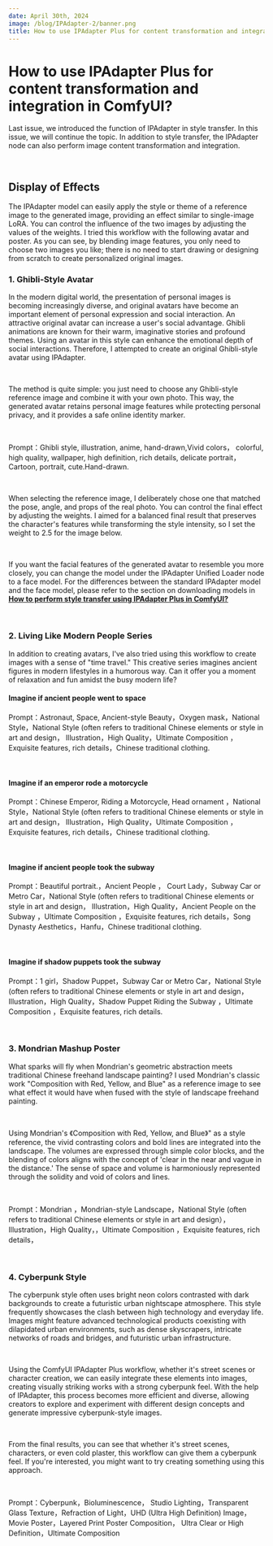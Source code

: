 ```yaml
---
date: April 30th, 2024
image: /blog/IPAdapter-2/banner.png
title: How to use IPAdapter Plus for content transformation and integration in ComfyUI?
---
```



# How to use IPAdapter Plus for content transformation and integration in ComfyUI?

Last issue, we introduced the function of IPAdapter in style transfer. In this issue, we will continue the topic. In addition to style transfer, the IPAdapter node can also perform image content transformation and integration.

<br/>
<PhotoProvider>
  <PhotoView src="/blog/IPAdapter-2/001.png">
    <img src="/blog/IPAdapter-2/001.png" alt="" className='rounded-lg'/>
  </PhotoView>
</PhotoProvider>

## Display of Effects

The IPAdapter model can easily apply the style or theme of a reference image to the generated image, providing an effect similar to single-image LoRA. You can control the influence of the two images by adjusting the values of the weights. I tried this workflow with the following avatar and poster. As you can see, by blending image features, you only need to choose two images you like; there is no need to start drawing or designing from scratch to create personalized original images.

### 1. Ghibli-Style Avatar

In the modern digital world, the presentation of personal images is becoming increasingly diverse, and original avatars have become an important element of personal expression and social interaction. An attractive original avatar can increase a user's social advantage. Ghibli animations are known for their warm, imaginative stories and profound themes. Using an avatar in this style can enhance the emotional depth of social interactions. Therefore, I attempted to create an original Ghibli-style avatar using IPAdapter.

<br/>
<PhotoProvider>
  <PhotoView src="/blog/IPAdapter-2/002.png">
    <img src="/blog/IPAdapter-2/002.png" alt="" className='rounded-lg'/>
  </PhotoView>
</PhotoProvider>

The method is quite simple: you just need to choose any Ghibli-style reference image and combine it with your own photo. This way, the generated avatar retains personal image features while protecting personal privacy, and it provides a safe online identity marker.

<br/>
<PhotoProvider>
  <PhotoView src="/blog/IPAdapter-2/003.png">
    <img src="/blog/IPAdapter-2/003.png" alt="" className='rounded-lg'/>
  </PhotoView>
</PhotoProvider>

Prompt：Ghibli style, illustration, anime, hand-drawn,Vivid colors， colorful, high quality, wallpaper, high definition, rich details, delicate portrait，Cartoon, portrait, cute.Hand-drawn.

<br/>
<PhotoProvider>
  <PhotoView src="/blog/IPAdapter-2/004.png">
    <img src="/blog/IPAdapter-2/004.png" alt="" className='rounded-lg'/>
  </PhotoView>
</PhotoProvider>

When selecting the reference image, I deliberately chose one that matched the pose, angle, and props of the real photo. You can control the final effect by adjusting the weights. I aimed for a balanced final result that preserves the character's features while transforming the style intensity, so I set the weight to 2.5 for the image below.

<br/>
<PhotoProvider>
  <PhotoView src="/blog/IPAdapter-2/005.png">
    <img src="/blog/IPAdapter-2/005.png" alt="" className='rounded-lg'/>
  </PhotoView>
</PhotoProvider>

If you want the facial features of the generated avatar to resemble you more closely, you can change the model under the IPAdapter Unified Loader node to a face model. For the differences between the standard IPAdapter model and the face model, please refer to the section on downloading models in [**How to perform style transfer using IPAdapter Plus in ComfyUI?**](https://www.comflowy.com/blog/IPAdapter-Plus)

<br/>
<PhotoProvider>
  <PhotoView src="/blog/IPAdapter-2/006.png">
    <img src="/blog/IPAdapter-2/006.png" alt="" className='rounded-lg'/>
  </PhotoView>
</PhotoProvider>

### 2. Living Like Modern People Series

In addition to creating avatars, I've also tried using this workflow to create images with a sense of "time travel." This creative series imagines ancient figures in modern lifestyles in a humorous way. Can it offer you a moment of relaxation and fun amidst the busy modern life?

#### Imagine if ancient people went to space

Prompt：Astronaut, Space, Ancient-style Beauty，Oxygen mask，National Style，National Style (often refers to traditional Chinese elements or style in art and design， Illustration，High Quality，Ultimate Composition ，Exquisite features, rich details，Chinese traditional clothing.

<br/>
<PhotoProvider>
  <PhotoView src="/blog/IPAdapter-2/007.png">
    <img src="/blog/IPAdapter-2/007.png" alt="" className='rounded-lg'/>
  </PhotoView>
</PhotoProvider>

#### Imagine if an emperor rode a motorcycle

Prompt：Chinese Emperor, Riding a Motorcycle, Head ornament ，National Style，National Style (often refers to traditional Chinese elements or style in art and design， Illustration，High Quality，Ultimate Composition ，Exquisite features, rich details，Chinese traditional clothing.

<br/>
<PhotoProvider>
  <PhotoView src="/blog/IPAdapter-2/008.png">
    <img src="/blog/IPAdapter-2/008.png" alt="" className='rounded-lg'/>
  </PhotoView>
</PhotoProvider>

#### Imagine if ancient people took the subway

Prompt：Beautiful portrait.，Ancient People ， Court Lady，Subway Car or Metro Car，National Style (often refers to traditional Chinese elements or style in art and design， Illustration，High Quality，Ancient People on the Subway ，Ultimate Composition ，Exquisite features, rich details，Song Dynasty Aesthetics，Hanfu，Chinese traditional clothing.

<br/>
<PhotoProvider>
  <PhotoView src="/blog/IPAdapter-2/009.png">
    <img src="/blog/IPAdapter-2/009.png" alt="" className='rounded-lg'/>
  </PhotoView>
</PhotoProvider>

####  Imagine if shadow puppets took the subway

Prompt：1 girl，Shadow Puppet，Subway Car or Metro Car，National Style (often refers to traditional Chinese elements or style in art and design， Illustration，High Quality，Shadow Puppet Riding the Subway ，Ultimate Composition ，Exquisite features, rich details.

<br/>
<PhotoProvider>
  <PhotoView src="/blog/IPAdapter-2/010.png">
    <img src="/blog/IPAdapter-2/010.png" alt="" className='rounded-lg'/>
  </PhotoView>
</PhotoProvider>

### 3. Mondrian Mashup Poster

What sparks will fly when Mondrian's geometric abstraction meets traditional Chinese freehand landscape painting? I used Mondrian's classic work "Composition with Red, Yellow, and Blue" as a reference image to see what effect it would have when fused with the style of landscape freehand painting.

<br/>
<PhotoProvider>
  <PhotoView src="/blog/IPAdapter-2/011.png">
    <img src="/blog/IPAdapter-2/011.png" alt="" className='rounded-lg'/>
  </PhotoView>
</PhotoProvider>

Using Mondrian's 《Composition with Red, Yellow, and Blue》" as a style reference, the vivid contrasting colors and bold lines are integrated into the landscape. The volumes are expressed through simple color blocks, and the blending of colors aligns with the concept of 'clear in the near and vague in the distance.' The sense of space and volume is harmoniously represented through the solidity and void of colors and lines.

<br/>
<PhotoProvider>
  <PhotoView src="/blog/IPAdapter-2/012.png">
    <img src="/blog/IPAdapter-2/012.png" alt="" className='rounded-lg'/>
  </PhotoView>
</PhotoProvider>

Prompt：Mondrian ，Mondrian-style Landscape，National Style (often refers to traditional Chinese elements or style in art and design）， Illustration，High Quality，，Ultimate Composition ，Exquisite features, rich details，

<br/>
<PhotoProvider>
  <PhotoView src="/blog/IPAdapter-2/013.png">
    <img src="/blog/IPAdapter-2/013.png" alt="" className='rounded-lg'/>
  </PhotoView>
</PhotoProvider>

### 4. Cyberpunk Style

The cyberpunk style often uses bright neon colors contrasted with dark backgrounds to create a futuristic urban nightscape atmosphere. This style frequently showcases the clash between high technology and everyday life. Images might feature advanced technological products coexisting with dilapidated urban environments, such as dense skyscrapers, intricate networks of roads and bridges, and futuristic urban infrastructure.

<br/>
<PhotoProvider>
  <PhotoView src="/blog/IPAdapter-2/014.png">
    <img src="/blog/IPAdapter-2/014.png" alt="" className='rounded-lg'/>
  </PhotoView>
</PhotoProvider>

Using the ComfyUI IPAdapter Plus workflow, whether it's street scenes or character creation, we can easily integrate these elements into images, creating visually striking works with a strong cyberpunk feel. With the help of IPAdapter, this process becomes more efficient and diverse, allowing creators to explore and experiment with different design concepts and generate impressive cyberpunk-style images.

<br/>
<PhotoProvider>
  <PhotoView src="/blog/IPAdapter-2/015.png">
    <img src="/blog/IPAdapter-2/015.png" alt="" className='rounded-lg'/>
  </PhotoView>
</PhotoProvider>

From the final results, you can see that whether it's street scenes, characters, or even cold plaster, this workflow can give them a cyberpunk feel. If you're interested, you might want to try creating something using this approach.

<br/>
<PhotoProvider>
  <PhotoView src="/blog/IPAdapter-2/016.png">
    <img src="/blog/IPAdapter-2/016.png" alt="" className='rounded-lg'/>
  </PhotoView>
</PhotoProvider>

Prompt：Cyberpunk，Bioluminescence， Studio Lighting，Transparent Glass Texture，Refraction of Light，UHD (Ultra High Definition) Image， Movie Poster，Layered Print Poster Composition， Ultra Clear or High Definition，Ultimate Composition

<br/>
<PhotoProvider>
  <PhotoView src="/blog/IPAdapter-2/017.png">
    <img src="/blog/IPAdapter-2/017.png" alt="" className='rounded-lg'/>
  </PhotoView>
</PhotoProvider>


<Subscribe />





